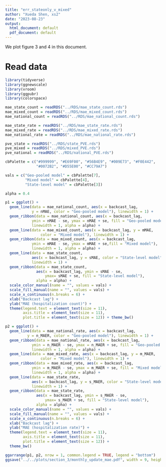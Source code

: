 ```yaml
---
title: "err_stateonly_v_mixed"
author: "Xueda Shen, xs2"
date: "2023-08-23"
output:
  html_document: default
  pdf_document: default
---
```


We plot figure 3 and 4 in this document. 

# Read data

```r
library(tidyverse)
library(ggnewscale)
library(vroom)
library(ggpubr)
library(colorspace)
```

```r
mae_state_count = readRDS("../RDS/mae_state_count.rds")
mae_mixed_count = readRDS("../RDS/mae_mixed_count.rds")
mae_national_count = readRDS("../RDS/mae_national_count.rds")

mae_state_rate = readRDS("../RDS/mae_state_rate.rds")
mae_mixed_rate = readRDS("../RDS/mae_mixed_rate.rds")
mae_national_rate = readRDS("../RDS/mae_national_rate.rds")

pve_state = readRDS("../RDS/state_PVE.rds")
pve_mixed = readRDS("../RDS/mixed_PVE.rds")
pve_national = readRDS("../RDS/national_PVE.rds")
```

```r
cbPalette = c("#999999", "#E69F00", "#56B4E9", "#009E73", "#F0E442",
              "#0072B2", "#D55E00", "#CC79A7")

vals = c("Geo-pooled model" = cbPalette[7], 
         "Mixed model" = cbPalette[4], 
         "State-level model" = cbPalette[3])

alpha = 0.4

p1 = ggplot() +
  geom_line(data = mae_national_count, aes(x = backcast_lag,
            y = nMAE, color = "Geo-pooled model"), linewidth = 1) +
  geom_ribbon(data = mae_national_count, aes(x = backcast_lag,
            ymin = nMAE - se, ymax = nMAE + se, fill = "Geo-pooled model"),
            linewidth = 1, alpha = alpha) +
  geom_line(data = mae_mixed_count, aes(x = backcast_lag, y = mMAE,
                color = "Mixed model"), linewidth = 1) +
  geom_ribbon(data = mae_mixed_count, aes(x = backcast_lag,
            ymin = mMAE - se, ymax = mMAE + se,fill = "Mixed model"),
            linewidth = 1, alpha = alpha) +
  geom_line(data = mae_state_count,
            aes(x = backcast_lag, y = sMAE, color = "State-level model"),
            linewidth = 1) +
  geom_ribbon(data = mae_state_count, 
              aes(x = backcast_lag, ymin = sMAE - se,
                  ymax= sMAE + se, fill = "State-level model"),
              alpha = alpha) +
  scale_color_manual(name = "", values = vals) +
  scale_fill_manual(name = "", values = vals) +
  scale_x_continuous(n.breaks = 6) +
  xlab("Backcast lag") +
  ylab("MAE (hospitalization count)") +
  theme(legend.text = element_text(size = 11),
        axis.title = element_text(size = 11),
        plot.title = element_text(size = 12)) + theme_bw()

p2 = ggplot() +  
  geom_line(data = mae_national_rate, aes(x = backcast_lag, 
          y = n_MAER, color = "Geo-pooled model"), linewidth = 1) +
  geom_ribbon(data = mae_national_rate, aes(x = backcast_lag,
            ymin = n_MAER - se, ymax = n_MAER + se, fill = "Geo-pooled model"),
            linewidth = 1, alpha = alpha) +
  geom_line(data = mae_mixed_rate, aes(x = backcast_lag, y = m_MAER,
                color = "Mixed model"), linewidth = 1) +
  geom_ribbon(data = mae_mixed_rate, aes(x = backcast_lag,
            ymin = m_MAER - se, ymax = m_MAER + se, fill = "Mixed model"),
            linewidth = 1, alpha = alpha) +
  geom_line(data = mae_state_rate,
            aes(x = backcast_lag, y = s_MAER, color = "State-level model"), 
            linewidth = 1) +
  geom_ribbon(data = mae_state_rate,
              aes(x = backcast_lag, ymin = s_MAER - se, 
                  ymax= s_MAER + se, fill = "State-level model"), 
              alpha = alpha) +
  scale_color_manual(name = "", values = vals) +
  scale_fill_manual(name = "", values = vals) +
  scale_x_continuous(n.breaks = 6) +
  xlab("Backcast lag") +
  ylab("MAE (hospitalization rate)") +
  theme(legend.text = element_text(size = 11),
        axis.title = element_text(size = 11),
        plot.title = element_text(size = 12)) + 
  theme_bw()

ggarrange(p1, p2, nrow = 1, common.legend = TRUE, legend = "bottom")
ggsave("../../plots/section_3/monthly_update_mae.pdf", width = 9, height = 4.5)
```
